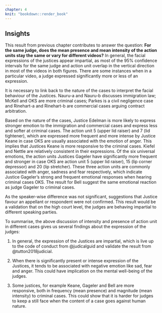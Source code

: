 ```yaml
---
chapter: 4
knit: "bookdown::render_book"
---
```


## Insights  

This result from previous chapter contributes to  answer the question: **For the same judge, does the mean presence and mean intensity of the action units stay the same or vary for different videos?** In general, the facial expressions of the justices appear impartial, as most of the 95% confidence intervals for the same judge and action unit overlap in the vertical direction in most of the videos in both figures. There are some instances when in a particular video, a judge expressed significantly more or less of an expression.

It is necessary to link back to the nature of the cases to interpret the facial behaviour of the Justices. Nauru-a and Nauru-b discusses immigration law; McKell and OKS are more criminal cases; Parkes is a civil negligence case and Rinehart-a and Rinehart-b are commercial cases arguing contract arbitration. 

Based on the nature of the cases, Justice Edelman is more likely to express stronger emotion to the immigration and commercial cases and express less and softer at criminal cases. The action unit 5 (upper lid raiser) and 7 (lid tightener), which are expressed more frequent and more intense by Justice Keane in case OKS are usually associated with the emotion of anger. This implies that Justices Keane is more responsive to the criminal cases. Kiefel and Nettle are relatively consistent in their expressions. Of the six universal emotions, the action units Justices Gageler have significantly more frequent and stronger in case OKS are action unit 5 (upper lid raiser), 15 (lip corner depressor) and 20 (lip stretcher). These three action units are commonly associated  with anger, sadness and fear respectively, which indicate Justice Gageler's strong and frequent emotional responses when hearing criminal cases OKS. The result for Bell suggest the same emotional reaction as judge Gageler to criminal cases. 

As the speaker-wise difference was not significant, suggestions that Justice favour an appellant or respondent were not confirmed. This result would be a validation that on the high court level, the judges are behaving impartial to different speaking parties. 

To summarise, the above discussion of intensity and presence of action unit in different cases gives us several findings about the expression of the judges: 

1) In general, the expression of the Justices are impartial, which is live up to the code of conduct from @judicalguid and validate the result from @tutton2018judicial. 

2) When there is significantly present or intense expression of the Justices, it tends to be associated with negative emotion like sad, fear and anger. This could have implication on the mental well-being of the judges. 

3) Some justices, for example Keane, Gageler and Bell are more responsive, both in frequency (mean presence) and magnitude (mean intensity) to criminal cases. This could show that it is harder for judges to keep a still face when the content of a case goes against human nature. 
